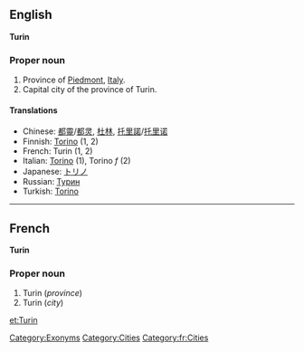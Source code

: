 ==English==
'''Turin'''

===Proper noun===

#Province of [[Piedmont]], [[Italy]].
#Capital city of the province of Turin.

====Translations====

*Chinese: [[都靈]]/[[都灵]], [[杜林]], [[托里諾]]/[[托里诺]]
*Finnish: [[Torino]] (1, 2)
*French: Turin (1, 2)
*Italian: [[Torino]] (1), Torino ''f'' (2)
*Japanese: [[トリノ]]
*Russian: [[Турин]]
*Turkish: [[Torino]]

----

==French==

'''Turin'''

===Proper noun===

#Turin (''province'')
#Turin (''city'')

[[et:Turin]]

[[Category:Exonyms]]
[[Category:Cities]]
[[Category:fr:Cities]]